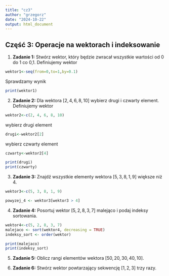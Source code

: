 ---
title: "cz3"
author: "grzegorz"
date: "2024-10-22"
output: html_document
---
## Część 3: Operacje na wektorach i indeksowanie

1.  **Zadanie 1:** Stwórz wektor, który będzie zwracał wszystkie wartości od 0 do 1 co 0,1.
Definiujemy wektor
```{r}
wektor1<-seq(from=0,to=1,by=0.1)
```
Sprawdzamy wynik
```{r}
print(wektor1)
```

2.  **Zadanie 2:** Dla wektora $[2, 4, 6, 8, 10]$ wybierz drugi i czwarty element.
Definiujemy wektor
```{r}
wektor2<-c(2, 4, 6, 8, 10)
```
wybierz drugi element
```{r}
drugi<-wektor2[2]
```
wybierz czwarty element
```{r}
czwarty<-wektor2[4]
```
```{r}
print(drugi)
print(czwarty)
```


3.  **Zadanie 3:** Znajdź wszystkie elementy wektora $[5, 3, 8, 1, 9]$ większe niż 4.

```{r}
wektor3<-c(5, 3, 8, 1, 9)
```
```{r}
powyzej_4 <- wektor3[wektor3 > 4]
```


4.  **Zadanie 4:** Posortuj wektor $[5, 2, 8, 3, 7]$ malejąco i podaj indeksy sortowania.
```{r}
wektor4<-c(5, 2, 8, 3, 7)
malejaco <- sort(wektor4, decreasing = TRUE) 
indeksy_sort <- order(wektor)
```
```{r}
print(malejaco)
print(indeksy_sort)
```


5.  **Zadanie 5:** Oblicz rangi elementów wektora $[50, 20, 30, 40, 10]$.

6.  **Zadanie 6:** Stwórz wektor powtarzający sekwencję $[1, 2, 3]$ trzy razy.
